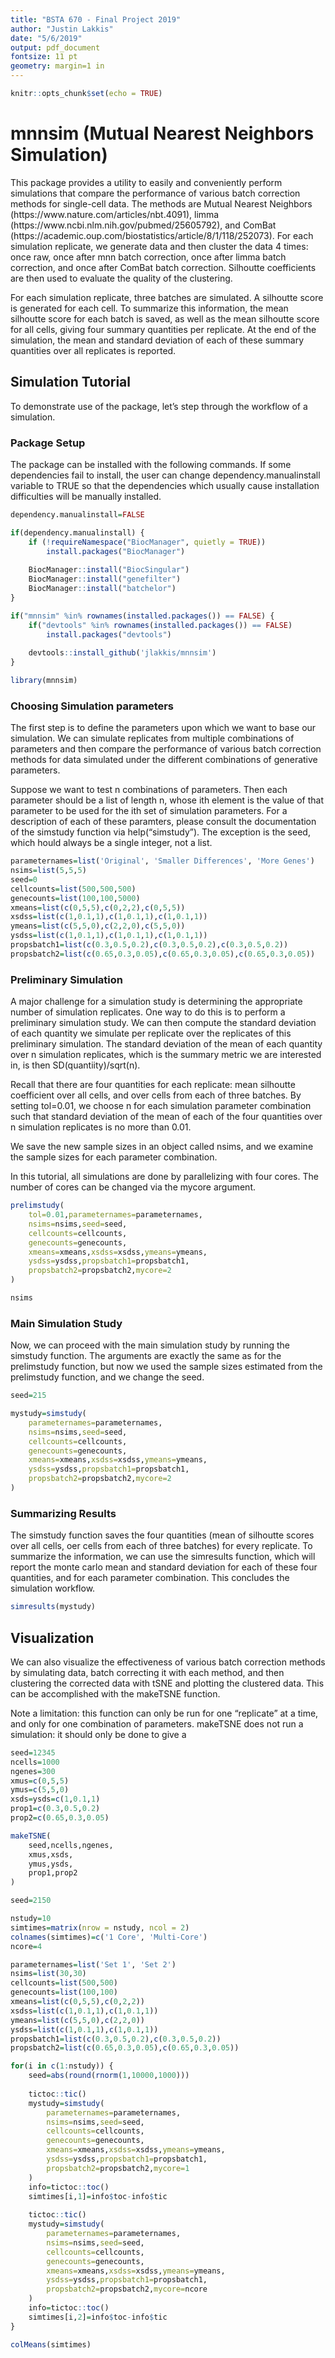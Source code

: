 ```yaml
---
title: "BSTA 670 - Final Project 2019"
author: "Justin Lakkis"
date: "5/6/2019"
output: pdf_document
fontsize: 11 pt
geometry: margin=1 in
---
```


```r
knitr::opts_chunk$set(echo = TRUE)
```

# mnnsim (Mutual Nearest Neighbors Simulation)

This package provides a utility to easily and conveniently perform simulations that compare the performance of various batch correction methods for single-cell data. The methods are Mutual Nearest Neighbors (https://www.nature.com/articles/nbt.4091), limma (https://www.ncbi.nlm.nih.gov/pubmed/25605792), and ComBat (https://academic.oup.com/biostatistics/article/8/1/118/252073). For each simulation replicate, we generate data and then cluster the data 4 times: once raw, once after mnn batch correction, once after limma batch correction, and once after ComBat batch correction. Silhoutte coefficients are then used to evaluate the quality of the clustering.

For each simulation replicate, three batches are simulated. A silhoutte score is generated for each cell. To summarize this information, the mean silhoutte score for each batch is saved, as well as the mean silhoutte score for all cells, giving four summary quantities per replicate. At the end of the simulation, the mean and standard deviation of each of these summary quantities over all replicates is reported.

## Simulation Tutorial

To demonstrate use of the package, let's step through the workflow of a simulation.

### Package Setup

The package can be installed with the following commands. If some dependencies fail to install, the user can change dependency.manualinstall variable to TRUE so that the dependencies which usually cause installation difficulties will be manually installed.

```r
dependency.manualinstall=FALSE

if(dependency.manualinstall) {
    if (!requireNamespace("BiocManager", quietly = TRUE))
        install.packages("BiocManager")
    
    BiocManager::install("BiocSingular")
    BiocManager::install("genefilter")
    BiocManager::install("batchelor")
}

if("mnnsim" %in% rownames(installed.packages()) == FALSE) {
    if("devtools" %in% rownames(installed.packages()) == FALSE) 
        install.packages("devtools")
    
    devtools::install_github('jlakkis/mnnsim')
}

library(mnnsim)
```

### Choosing Simulation parameters

The first step is to define the parameters upon which we want to base our simulation. We can simulate replicates from multiple combinations of parameters and then compare the performance of various batch correction methods for data simulated under the different combinations of generative parameters.

Suppose we want to test n combinations of parameters. Then each parameter should be a list of length n, whose ith element is the value of that parameter to be used for the ith set of simulation parameters. For a description of each of these paramters, please consult the documentation of the simstudy function via help("simstudy"). The exception is the seed, which hould always be a single integer, not a list.

```r

parameternames=list('Original', 'Smaller Differences', 'More Genes')
nsims=list(5,5,5)
seed=0
cellcounts=list(500,500,500)
genecounts=list(100,100,5000)
xmeans=list(c(0,5,5),c(0,2,2),c(0,5,5))
xsdss=list(c(1,0.1,1),c(1,0.1,1),c(1,0.1,1))
ymeans=list(c(5,5,0),c(2,2,0),c(5,5,0))
ysdss=list(c(1,0.1,1),c(1,0.1,1),c(1,0.1,1))
propsbatch1=list(c(0.3,0.5,0.2),c(0.3,0.5,0.2),c(0.3,0.5,0.2))
propsbatch2=list(c(0.65,0.3,0.05),c(0.65,0.3,0.05),c(0.65,0.3,0.05))

```

### Preliminary Simulation

A major challenge for a simulation study is determining the appropriate number of simulation replicates. One way to do this is to perform a preliminary simulation study. We can then compute the standard deviation of each quantity we simulate per replicate over the replicates of this preliminary simulation. The standard deviation of the mean of each quantity over n simulation replicates, which is the summary metric we are interested in, is then SD(quantiity)/sqrt(n). 

Recall that there are four quantities for each replicate: mean silhoutte coefficient over all cells, and over cells from each of three batches. By setting tol=0.01, we choose n for each simulation parameter combination such that standard deviation of the mean of each of the four quantities over n simulation replicates is no more than 0.01.

We save the new sample sizes in an object called nsims, and we examine the sample sizes for each parameter combination.

In this tutorial, all simulations are done by parallelizing with four cores. The number of cores can be changed via the mycore argument.

```r

prelimstudy(
    tol=0.01,parameternames=parameternames,
    nsims=nsims,seed=seed,
    cellcounts=cellcounts,
    genecounts=genecounts,
    xmeans=xmeans,xsdss=xsdss,ymeans=ymeans,
    ysdss=ysdss,propsbatch1=propsbatch1,
    propsbatch2=propsbatch2,mycore=2
)

nsims
```

### Main Simulation Study

Now, we can proceed with the main simulation study by running the simstudy function. The arguments are exactly the same as for the prelimstudy function, but now we used the sample sizes estimated from the prelimstudy function, and we change the seed.

```r
seed=215

mystudy=simstudy(
    parameternames=parameternames,
    nsims=nsims,seed=seed,
    cellcounts=cellcounts,
    genecounts=genecounts,
    xmeans=xmeans,xsdss=xsdss,ymeans=ymeans,
    ysdss=ysdss,propsbatch1=propsbatch1,
    propsbatch2=propsbatch2,mycore=2
)
```

### Summarizing Results

The simstudy function saves the four quantities (mean of silhoutte scores over all cells, oer cells from each of three batches) for every replicate. To summarize the information, we can use the simresults function, which will report the monte carlo mean and standard deviation for each of these four quantities, and for each parameter combination. This concludes the simulation workflow.

```r
simresults(mystudy)
```

## Visualization

We can also visualize the effectiveness of various batch correction methods by simulating data, batch correcting it with each method, and then clustering the corrected data with tSNE and plotting the clustered data. This can be accomplished with the makeTSNE function.

Note a limitation: this function can only be run for one "replicate" at a time, and only for one combination of parameters. makeTSNE does not run a simulation: it should only be done to give a 

```r
seed=12345
ncells=1000
ngenes=300
xmus=c(0,5,5)
ymus=c(5,5,0)
xsds=ysds=c(1,0.1,1)
prop1=c(0.3,0.5,0.2)
prop2=c(0.65,0.3,0.05)

makeTSNE(
    seed,ncells,ngenes,
    xmus,xsds,
    ymus,ysds,
    prop1,prop2
)
```

```r
seed=2150

nstudy=10
simtimes=matrix(nrow = nstudy, ncol = 2)
colnames(simtimes)=c('1 Core', 'Multi-Core')
ncore=4

parameternames=list('Set 1', 'Set 2')
nsims=list(30,30)
cellcounts=list(500,500)
genecounts=list(100,100)
xmeans=list(c(0,5,5),c(0,2,2))
xsdss=list(c(1,0.1,1),c(1,0.1,1))
ymeans=list(c(5,5,0),c(2,2,0))
ysdss=list(c(1,0.1,1),c(1,0.1,1))
propsbatch1=list(c(0.3,0.5,0.2),c(0.3,0.5,0.2))
propsbatch2=list(c(0.65,0.3,0.05),c(0.65,0.3,0.05))

for(i in c(1:nstudy)) {
    seed=abs(round(rnorm(1,10000,1000)))
    
    tictoc::tic()
    mystudy=simstudy(
        parameternames=parameternames,
        nsims=nsims,seed=seed,
        cellcounts=cellcounts,
        genecounts=genecounts,
        xmeans=xmeans,xsdss=xsdss,ymeans=ymeans,
        ysdss=ysdss,propsbatch1=propsbatch1,
        propsbatch2=propsbatch2,mycore=1
    )
    info=tictoc::toc()
    simtimes[i,1]=info$toc-info$tic
    
    tictoc::tic()
    mystudy=simstudy(
        parameternames=parameternames,
        nsims=nsims,seed=seed,
        cellcounts=cellcounts,
        genecounts=genecounts,
        xmeans=xmeans,xsdss=xsdss,ymeans=ymeans,
        ysdss=ysdss,propsbatch1=propsbatch1,
        propsbatch2=propsbatch2,mycore=ncore
    )
    info=tictoc::toc()
    simtimes[i,2]=info$toc-info$tic
}

colMeans(simtimes)
```